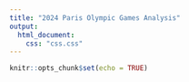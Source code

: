 ```yaml
---
title: "2024 Paris Olympic Games Analysis"
output:
  html_document:
    css: "css.css"
---
```


```r
knitr::opts_chunk$set(echo = TRUE)
```

